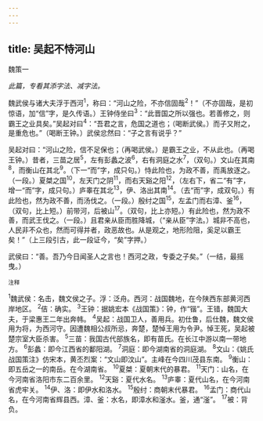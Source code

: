```yaml
---
---
---
```

title: 吴起不恃河山
---



魏策一

*此篇，专看其添字法、减字法。*

魏武侯与诸大夫浮于西河<sup>1</sup>，称曰：“河山之险，不亦信固哉<sup>2</sup>！”（不亦固哉，是初惊语，加“信”字，是久传语。）王钟侍坐曰<sup>3</sup>：“此晋国之所以强也。若善修之，则霸王之业具矣。”吴起对曰<sup>4</sup>：“吾君之言，危国之道也；（喝断武侯。）而子又附之，是重危也。”（喝断王钟。）武侯忿然曰：“子之言有说乎？”

吴起对曰：“河山之险，信不足保也；（再喝武侯。）是霸王之业，不从此也。（再喝王钟。）昔者，三苗之居<sup>5</sup>，左有彭蠡之波<sup>6</sup>，右有洞庭之水<sup>7</sup>，（双句。）文山在其南<sup>8</sup>，而衡山在其北<sup>9</sup>。（下一“而”字，成只句。）恃此险也，为政不善，而禹放逐之。（一段。）夏桀之国<sup>10</sup>，左天门之阴<sup>11</sup>，而右天谿之阳<sup>12</sup>，（左右下，省二“有”字，增一“而”字，成只句。）庐睾在其北<sup>13</sup>，伊、洛出其南<sup>14</sup>。（去“而”字，成双句。）有此险也，然为政不善，而汤伐之。（一段。）殷纣之国<sup>15</sup>，左孟门而右漳、釜<sup>16</sup>，（双句，比上短。）前带河，后被山<sup>17</sup>。（双句，比上亦短。）有此险也，然为政不善，而武王伐之。（一段。）且君亲从臣而胜降城，（“亲从臣”字法。）城非不高也，人民非不众也，然而可得并者，政恶故也。从是观之，地形险阻，奚足以霸王矣！”（上三段引古，此一段证今，“矣”字押。）

武侯曰：“善。吾乃今日闻圣人之言也！西河之政，专委之子矣。”（一结，最摇曳。）

<sup>注释</sup>

<sup>1</sup>魏武侯：名击，魏文侯之子。浮：泛舟。西河：战国魏地，在今陕西东部黄河西岸地区。
<sup>2</sup>佶：确实。
<sup>3</sup>王钟：据姚宏本《战国策》：钟，作“锴”。王错，魏国大夫，于梁惠王二年出奔帏。
<sup>4</sup>吴起：战国卫人，善用兵。初仕鲁，后仕魏，魏文侯用为将，为西河守。因遭魏相公叔所忌，奔楚，楚悼王用为令尹。悼王死，吴起被楚宗室大臣杀害。
<sup>5</sup>三苗：我国古代部族名，即有苗氏。在长江中游以南一带地方。
<sup>6</sup>彭蠡：即今江西省的鄱阳湖。
<sup>7</sup>洞庭：即今湖南省的洞庭湖。
<sup>8</sup>文山：《姚氏战国策注》仿宋本，黄丕烈案：“文山即汶山”。主峰在今四川茂县东南。
<sup>9</sup>衡山：即五岳之一的南岳。在今湖南省。
<sup>10</sup>夏桀：夏朝末代的暴君。
<sup>11</sup>天门：山名，在今河南省洛阳市东二百余里。
<sup>12</sup>天谿：夏代水名。
<sup>13</sup>庐睾：夏代山名，在今河南省虎牢关。
<sup>14</sup>伊、洛：即伊水和洛水。
<sup>15</sup>殷纣：商朝末代暴君。
<sup>16</sup>孟门：商代山名，在今河南省辉县西。漳、釜：水名，即漳水和滏水。釜，通“滏”。
<sup>17</sup>被：背负。